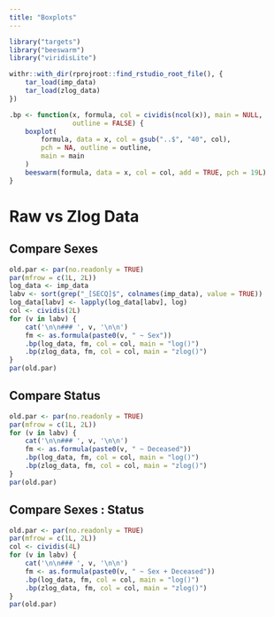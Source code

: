 ```yaml
---
title: "Boxplots"
---
```


```r
library("targets")
library("beeswarm")
library("viridisLite")

withr::with_dir(rprojroot::find_rstudio_root_file(), {
    tar_load(imp_data)
    tar_load(zlog_data)
})

.bp <- function(x, formula, col = cividis(ncol(x)), main = NULL,
                outline = FALSE) {
    boxplot(
        formula, data = x, col = gsub("..$", "40", col),
        pch = NA, outline = outline,
        main = main
    )
    beeswarm(formula, data = x, col = col, add = TRUE, pch = 19L)
}
```

# Raw vs Zlog Data

## Compare Sexes

```r
old.par <- par(no.readonly = TRUE)
par(mfrow = c(1L, 2L))
log_data <- imp_data
labv <- sort(grep("_[SECQ]$", colnames(imp_data), value = TRUE))
log_data[labv] <- lapply(log_data[labv], log)
col <- cividis(2L)
for (v in labv) {
    cat('\n\n### ', v, '\n\n')
    fm <- as.formula(paste0(v, " ~ Sex"))
    .bp(log_data, fm, col = col, main = "log()")
    .bp(zlog_data, fm, col = col, main = "zlog()")
}
par(old.par)
```

## Compare Status

```r
old.par <- par(no.readonly = TRUE)
par(mfrow = c(1L, 2L))
for (v in labv) {
    cat('\n\n### ', v, '\n\n')
    fm <- as.formula(paste0(v, " ~ Deceased"))
    .bp(log_data, fm, col = col, main = "log()")
    .bp(zlog_data, fm, col = col, main = "zlog()")
}
par(old.par)
```

## Compare Sexes : Status

```r
old.par <- par(no.readonly = TRUE)
par(mfrow = c(1L, 2L))
col <- cividis(4L)
for (v in labv) {
    cat('\n\n### ', v, '\n\n')
    fm <- as.formula(paste0(v, " ~ Sex + Deceased"))
    .bp(log_data, fm, col = col, main = "log()")
    .bp(zlog_data, fm, col = col, main = "zlog()")
}
par(old.par)
```
